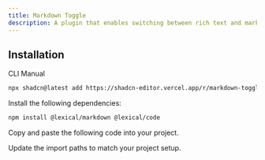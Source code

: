 ```yaml
---
title: Markdown Toggle
description: A plugin that enables switching between rich text and markdown editing modes.
---
```


<ComponentPreview
  name="markdown-toggle-plugin-demo"
  className="[&_.preview>[data-orientation=vertical]]:sm:max-w-[70%]"
  description="A plugin that enables switching between rich text and markdown editing modes."
/>

## Installation

<Tabs defaultValue="cli">

<TabsList>
  <TabsTrigger value="cli">CLI</TabsTrigger>
  <TabsTrigger value="manual">Manual</TabsTrigger>
</TabsList>

<TabsContent value="cli">

```bash
npx shadcn@latest add https://shadcn-editor.vercel.app/r/markdown-toggle-plugin.json
```

</TabsContent>

<TabsContent value="manual">

<Steps>

<Step>Install the following dependencies:</Step>

```bash
npm install @lexical/markdown @lexical/code
```

<Step>Copy and paste the following code into your project.</Step>

<ComponentSource name="markdown-toggle-plugin" />

<Step>Update the import paths to match your project setup.</Step>

</Steps>

</TabsContent>

</Tabs>